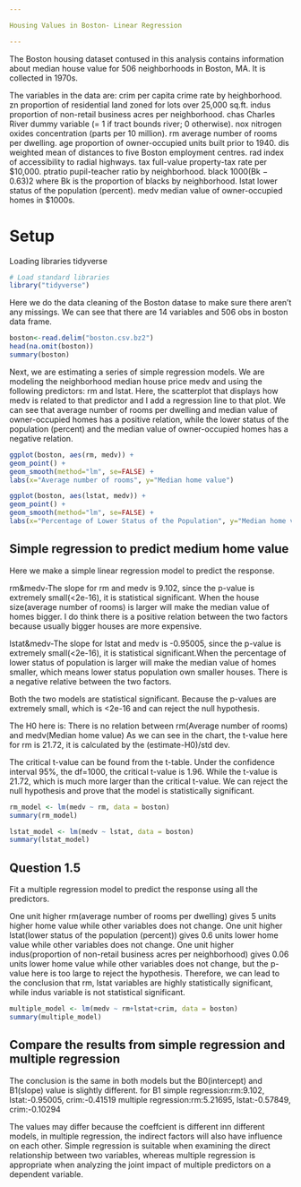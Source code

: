 ```yaml
---

Housing Values in Boston- Linear Regression 

---
```

The Boston housing dataset contused in this analysis contains information about median house value for 506 neighborhoods in Boston, MA. It is collected in 1970s. 

The variables in the data are: 
crim per capita crime rate by heighborhood.
zn proportion of residential land zoned for lots over 25,000 sq.ft.
indus proportion of non-retail business acres per neighborhood.
chas Charles River dummy variable (= 1 if tract bounds river; 0 otherwise). nox nitrogen oxides concentration (parts per 10 million).
rm average number of rooms per dwelling.
age proportion of owner-occupied units built prior to 1940.
dis weighted mean of distances to five Boston employment centres.
rad index of accessibility to radial highways.
tax full-value property-tax rate per $10,000.
ptratio pupil-teacher ratio by neighborhood.
black 1000(Bk − 0.63)2 where Bk is the proportion of blacks by neighborhood. 
lstat lower status of the population (percent).
medv median value of owner-occupied homes in $1000s. 

# Setup
Loading libraries tidyverse
```r
# Load standard libraries
library("tidyverse")
```


Here we do the data cleaning of the Boston datase to make sure there aren't any missings.
We can see that there are 14 variables and 506 obs in boston data frame.
```r
boston<-read.delim("boston.csv.bz2")
head(na.omit(boston))
summary(boston)
```


Next, we are estimating a series of simple regression models. We are modeling the neighborhood median house price medv and using the following predictors: rm and lstat.
Here, the scatterplot that displays how medv is related to that predictor and I add a  regression line to that plot. We can see that average number of rooms per dwelling and median value of owner-occupied homes has a positive relation, while the lower status of the population (percent) and the median value of owner-occupied homes has a negative relation.
```r
ggplot(boston, aes(rm, medv)) +
geom_point() +
geom_smooth(method="lm", se=FALSE) +
labs(x="Average number of rooms", y="Median home value")

ggplot(boston, aes(lstat, medv)) +
geom_point() +
geom_smooth(method="lm", se=FALSE) +
labs(x="Percentage of Lower Status of the Population", y="Median home value")

```

## Simple regression to predict medium home value
Here we make a simple linear regression model to predict the response. 

rm&medv-The slope for rm and medv is  9.102, since the p-value is extremely small(<2e-16), it is statistical significant. When the house size(average number of rooms) is larger will make the median value of homes bigger. I do think there is a positive relation between the two factors because usually bigger houses are more expensive.

lstat&medv-The slope for lstat and medv is -0.95005, since the p-value is extremely small(<2e-16), it is statistical significant.When the percentage of lower status of population is larger will make the median value of homes smaller, which means lower status population own smaller houses. There is a negative relative between the two factors.

Both the two models are statistical significant. Because the p-values are extremely small, which is <2e-16 and can reject the null hypothesis.

The H0 here is: There is no relation between rm(Average number of rooms) and medv(Median home value)
As we can see in the chart, the t-value here for rm is 21.72, it is calculated by the (estimate-H0)/std dev. 

The critical t-value can be found from the t-table. Under the confidence interval 95%, the df=1000, the critical t-value is 1.96. While the t-value is 21.72, which is much more larger than the critical t-value. We can reject the null hypothesis and prove that the model is statistically significant.

```r
rm_model <- lm(medv ~ rm, data = boston)
summary(rm_model)

lstat_model <- lm(medv ~ lstat, data = boston)
summary(lstat_model)

```





## Question 1.5
Fit a multiple regression model to predict the response using all the predictors. 

One unit higher rm(average number of rooms per dwelling) gives 5 units higher home value while other variables does
not change.
One unit higher lstat(lower status of the population (percent)) gives 0.6 units lower home value while other variables does
not change.
One unit higher indus(proportion of non-retail business acres per neighborhood) gives 0.06 units lower home value while other variables does not change, but the p-value here is too large to reject the hypothesis.
Therefore, we can lead to the conclusion that rm, lstat variables are highly statistically significant, while indus variable is not statistical significant.

```r
multiple_model <- lm(medv ~ rm+lstat+crim, data = boston)
summary(multiple_model)
```

## Compare the results from simple regression and multiple regression
The conclusion is the same in both models but the B0(intercept) and B1(slope) value is slightly different.
for B1
simple regression:rm:9.102, lstat:-0.95005, crim:-0.41519 
multiple regression:rm:5.21695, lstat:-0.57849, crim:-0.10294

The values may differ because the coeffcient is different inn different models, in multiple regression, the indirect factors will also have influence on each other. Simple regression is suitable when examining the direct relationship between two variables, whereas multiple regression is appropriate when analyzing the joint impact of multiple predictors on a dependent variable. 

